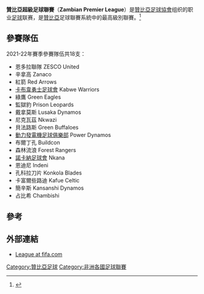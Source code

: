 {{Infobox football league
| name       = 贊比亞超級足球聯賽
| logo       =
| pixels     =
| country    = Zambia
| confed     = CAF
| founded    = 1962
| teams      = 16
| relegation = [[贊比亞足球甲級聯賽|贊比亞足球甲級聯賽]]
| levels     = 1
| domest_cup = [[贊比亞盃|贊比亞盃]]
| confed_cup = [[非洲聯賽冠軍盃|非洲聯賽冠軍盃]] <br> [[非洲聯盟盃|非洲聯盟盃]]
| champions  = [[諾卡納足球會|諾卡納]]
| season     = 2020
| most successful club = [[諾卡納足球會|諾卡納]] (13)
| website    = [http://www.mtnfootball.com/africa/zambia/premier-league/ MTN Football.com]
}}

'''贊比亞超級足球聯賽'''（'''Zambian Premier League'''）是[[贊比亞足球協會|贊比亞足球協會]]组织的职业[[足球|足球]]联赛，是[[贊比亞|贊比亞]]足球聯賽系統中的最高級別聯賽。<ref>{{cite web |url=http://www.mtnfootball.com/africa/zambia/premier-league/ |title=2013 MTN/FAZ Super Division |publisher=MTN Football |date= |accessdate=2013-11-17 |deadurl=yes |archiveurl=https://web.archive.org/web/20131113183135/http://www.mtnfootball.com/africa/zambia/premier-league |archivedate=2013-11-13 }}</ref>

== 參賽隊伍 ==
2021-22年賽季參賽隊伍共18支：
*恩多拉聯隊 ZESCO United
*辛拿高 Zanaco
*紅箭 Red Arrows
*[[卡布韋勇士足球會|卡布韋勇士足球會]] Kabwe Warriors
*綠鷹 Green Eagles
*監獄豹 Prison Leopards
*戴拿莫斯 Lusaka Dynamos
*尼克瓦茲 Nkwazi
*貝法路斯 Green Buffaloes
*[[動力發電機足球俱樂部|動力發電機足球俱樂部]] Power Dynamos
*布爾丁孔 Buildcon
*森林流浪 Forest Rangers
*[[諾卡納足球會|諾卡納足球會]] Nkana
*恩迪尼 Indeni
*孔科拉刀片 Konkola Blades
*卡富爾些路迪 Kafue Celtic
*簡辛斯 Kansanshi Dynamos
*占比希 Chambishi

== 參考 ==
{{Reflist}}

== 外部連結 ==
*[http://www.fifa.com/associations/association=zam/nationalleague/standings.html League at fifa.com] {{Wayback|url=http://www.fifa.com/associations/association=zam/nationalleague/standings.html |date=20160316063021 }}
{{CAF leagues}}
[[Category:贊比亞足球|Category:贊比亞足球]]
[[Category:非洲各國足球聯賽|Category:非洲各國足球聯賽]]